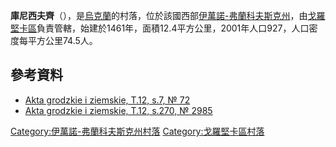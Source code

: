 {{coord|48|49|5|N|25|22|24|E|scale:30000|display=title}}

'''庫尼西夫齊'''（{{lang-uk|Кунисівці}}），是[[烏克蘭|烏克蘭]]的村落，位於該國西部[[伊萬諾-弗蘭科夫斯克州|伊萬諾-弗蘭科夫斯克州]]，由[[戈羅堅卡區|戈羅堅卡區]]負責管轄，始建於1461年，面積12.4平方公里，2001年人口927，人口密度每平方公里74.5人。

==參考資料==
*[http://polona.pl/item/665606/13/ Akta grodzkie i ziemskie, T.12, s.7, № 72] {{Wayback|url=http://polona.pl/item/665606/13/ |date=20151222144344 }}
*[http://polona.pl/item/665606/145/ Akta grodzkie i ziemskie, T.12, s.270, № 2985]

{{DEFAULTSORT:Кунисівці}}
[[Category:伊萬諾-弗蘭科夫斯克州村落|Category:伊萬諾-弗蘭科夫斯克州村落]]
[[Category:戈羅堅卡區村落|Category:戈羅堅卡區村落]]


{{IvanoFrankivsk-geo-stub}}